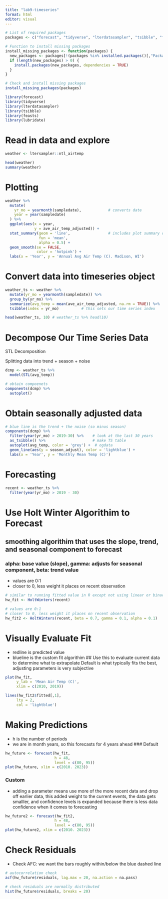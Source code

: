 ```yaml
---
title: "lab9-timeseries"
format: html
editor: visual
---
```


```r
# List of required packages
packages <- c("forecast", "tidyverse", "lterdatasampler", "tsibble", "feasts", "lubridate")

# Function to install missing packages
install_missing_packages <- function(packages) {
  new_packages <- packages[!(packages %in% installed.packages()[,"Package"])]
  if (length(new_packages) > 0) {
    install.packages(new_packages, dependencies = TRUE)
  }
}

# Check and install missing packages
install_missing_packages(packages)

library(forecast)
library(tidyverse)
library(lterdatasampler)
library(tsibble)
library(feasts)
library(lubridate)
```

# Read in data and explore

```r
weather <- ltersampler::ntl_airtemp

head(weather)
summary(weather)
```

# Plotting

```r

weather %>% 
  mutate(
    yr_mo = yearmonth(sampledate),            # converts date
    year = year(sampledate)
  ) %>% 
  ggplot(aes(x = year, 
             y = ave_air_temp_adjusted)) +
  stat_summary(geom = 'line',                 # includes plot summary of value x amount lvls & associated changes 
               fun = 'mean',
               alpha = 0.5) +
  geom_smooth(se = FALSE,
              color = 'hotpink') +
  labs(x = 'Year', y = 'Annual Avg Air Temp (C). Madison, WI') 
```

# Convert data into timeseries object

```r

weather_ts <- weather %>% 
  mutate(yr_mo = yearmonth(sampledate)) %>% 
  group_by(yr_mo) %>% 
  summarize(avg_temp = mean(ave_air_temp_adjusted, na.rm = TRUE)) %>% 
  tsibble(index = yr_mo)          # this sets our time series index

head(weather_ts, 10) # weather_ts %>% head(10)
```

# Decompose Our Time Series Data

STL Decomposition

Splitting data into trend + season + noise

```r
dcmp <- weather_ts %>% 
  model(STL(avg_temp))

# obtain compoenets 
components(dcmp) %>% 
  autoplot()
```

# Obtain seasonally adjusted data

```r
# blue line is the trend + the noise (so minus season)
components(dcmp) %>% 
  filter(year(yr_mo) > 2019-30) %>%    # look at the last 30 years
  as_tsibble() %>%                     # make TS table
  autoplot(avg_temp, color = 'grey') +  # ogdata
  geom_line(aes(y = season_adjust), color = 'lightblue') +
  labs(x = 'Year', y = 'Monthly Mean Temp (C)')

```

# Forecasting

```r
recent <- weather_ts %>% 
  filter(year(yr_mo) > 2019 - 30)
```

# Use Holt Winter Algorithim to Forecast

## smoothing algorithim that uses the slope, trend, and seasonal component to forecast

### alpha: base value (slope), gamma: adjusts for seasonal component, beta: trend value

-   values are 0:1
-   closer to 0, less weight it places on recent observation

```r
# similar to running fitted value in R except not using linear or binary regressions
hw_fit <- HoltWinters(recent)

# values are 0:1
# closer to 0, less weight it places on recent observation
hw_fit2 <- HoltWinters(recent, beta = 0.7, gamma = 0.1, alpha = 0.1)
```

# Visually Evaluate Fit

-   redline is predicted value
-   blueline is the custom fit algorithim \## Use this to evaluate current data to determine what to extrapolate Default is what typically fits the best, adjusting parameters is very subjective

```r
plot(hw_fit,
     y_lab = 'Mean Air Temp (C)', 
     xlim = c(2010, 2019))

lines(hw_fit2$fitted[,1],
     lty = 2,
     col = 'lightblue')
```

# Making Predictions

-   h is the number of periods
-   we are in month years, so this forecasts for 4 years ahead \### Default

```r
hw_future <- forecast(hw_fit,
                      h = 48,
                      level = c(80, 95))
plot(hw_future, xlim = c(2010. 2023))
```

### Custom

-   adding a parameter means use more of the more recent data and drop off earlier data, this added weight to the current events, the data gets smalller, and confidence levels is expanded because there is less data confidence when it comes to forecasting

```r
hw_future2 <- forecast(hw_fit2,
                      h = 48,
                      level = c(80, 95))
plot(hw_future2, xlim = c(2010. 2023))
```

# Check Residuals

-   Check AFC: we want the bars roughly within/below the blue dashed line

```r
# autocorrelation check
acf(hw_future$residuals, lag.max = 20, na.action = na.pass)

# check residuals are normally distributed
hist(hw_future$residuals, breaks = 20)
```

